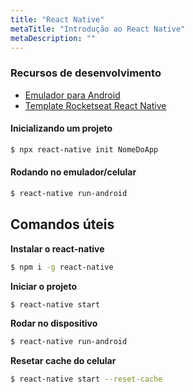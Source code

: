 ```yaml
---
title: "React Native"
metaTitle: "Introdução ao React Native"
metaDescription: ""
---
```


### Recursos de desenvolvimento

- [Emulador para Android](https://docs.rocketseat.dev/ambiente-react-native/introducao)
- [Template Rocketseat React Native](https://github.com/Rocketseat/react-native-template-rocketseat-basic)

#### Inicializando um projeto

```bash
$ npx react-native init NomeDoApp
```

#### Rodando no emulador/celular

```bash
$ react-native run-android
```

## Comandos úteis

**Instalar o react-native**

```bash
$ npm i -g react-native
```

**Iniciar o projeto**

```bash
$ react-native start
```

**Rodar no dispositivo**

```bash
$ react-native run-android
```

**Resetar cache do celular**

```bash
$ react-native start --reset-cache
```
